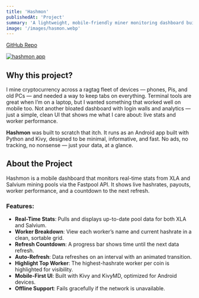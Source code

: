 ```yaml
---
title: 'Hashmon'
publishedAt: 'Project'
summary: 'A lightweight, mobile-friendly miner monitoring dashboard built with Python and Kivy.'
image: '/images/hasmon.webp'
---
```


[GitHub Repo](https://github.com/devin-hart/hashmon)
<div className="flex justify-center my-8">
  <a href="/images/hasmon.webp">
    <img
      src="/images/hasmon.webp"
      alt="hashmon app"
    />
  </a>
</div>

## Why this project?

I mine cryptocurrency across a ragtag fleet of devices — phones, Pis, and old PCs — and needed a way to keep tabs on everything. Terminal tools are great when I’m on a laptop, but I wanted something that worked well on mobile too. Not another bloated dashboard with login walls and analytics — just a simple, clean UI that shows me what I care about: live stats and worker performance.

**Hashmon** was built to scratch that itch. It runs as an Android app built with Python and Kivy, designed to be minimal, informative, and fast. No ads, no tracking, no nonsense — just your data, at a glance.

## About the Project

Hashmon is a mobile dashboard that monitors real-time stats from XLA and Salvium mining pools via the Fastpool API. It shows live hashrates, payouts, worker performance, and a countdown to the next refresh.

### Features:
- **Real-Time Stats**: Pulls and displays up-to-date pool data for both XLA and Salvium.
- **Worker Breakdown**: View each worker’s name and current hashrate in a clean, sortable grid.
- **Refresh Countdown**: A progress bar shows time until the next data refresh.
- **Auto-Refresh**: Data refreshes on an interval with an animated transition.
- **Highlight Top Worker**: The highest-hashrate worker per coin is highlighted for visibility.
- **Mobile-First UI**: Built with Kivy and KivyMD, optimized for Android devices.
- **Offline Support**: Fails gracefully if the network is unavailable.
